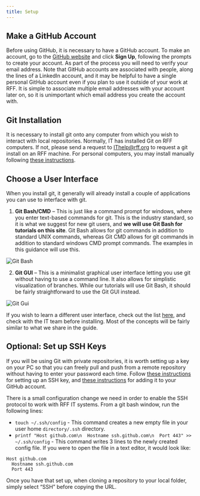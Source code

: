 ```yaml
---
title: Setup
---
```


## Make a GitHub Account

Before using GitHub, it is necessary to have a GitHub account.
To make an account, go to the [GitHub website](https://github.com/) and click __Sign Up__, following the prompts to create your account.
As part of the process you will need to verify your email address.
Note that GitHub accounts are associated with people, along the lines of a LinkedIn account, and it may be helpful to have a single personal GitHub account even if you plan to use it outside of your work at RFF.
It is simple to associate multiple email addresses with your account later on, so it is unimportant which email address you create the account with.

## Git Installation

It is necessary to install git onto any computer from which you wish to interact with local repositories.
Normally, IT has installed Git on RFF computers. If not, please send a request to [IThelp@rff.org](mailto:ithelp@rff.org) to request a git install on an RFF machine.  For personal computers, you may install manually following [these instructions](https://git-scm.com/downloads/win).

## Choose a User Interface
When you install git, it generally will already install a couple of applications you can use to interface with git.

1. __Git Bash/CMD__ – This is just like a command prompt for windows, where you enter text-based commands for git.
This is the industry standard, so it is what we suggest for new git users, and __we will use Git Bash for tutorials on this site__.
Git Bash allows for git commands in addition to standard UNIX commands, whereas Git CMD allows for git commands in addition to standard windows CMD prompt commands.  The examples in this guidance will use this.

![Git Bash](../../images/git-bash.png)\

2. __Git GUI__ – This is a minimalist graphical user interface letting you use git without having to use a command line.
It also allows for simplistic visualization of branches.
While our tutorials will use Git Bash, it should be fairly straightforward to use the Git GUI instead.

![Git Gui](../../images/git-gui.png)\

If you wish to learn a different user interface, check out the list [here](https://git-scm.com/downloads/guis?os=windows), and check with the IT team before installing.
Most of the concepts will be fairly similar to what we share in the guide.

## Optional: Set up SSH Keys

If you will be using Git with private repositories, it is worth setting up a key on your PC so that you can freely pull and push from a remote repository without having to enter your password each time.
Follow [these instructions](https://docs.github.com/en/authentication/connecting-to-github-with-ssh/generating-a-new-ssh-key-and-adding-it-to-the-ssh-agent#generating-a-new-ssh-key) for setting up an SSH key, and [these instructions](https://docs.github.com/en/authentication/connecting-to-github-with-ssh/adding-a-new-ssh-key-to-your-github-account#adding-a-new-ssh-key-to-your-account) for adding it to your GitHub account.

There is a small configuration change we need in order to enable the SSH protocol to work with RFF IT systems.
From a git bash window, run the following lines:

* `touch ~/.ssh/config` - This command creates a new empty file in your user home `directory/.ssh` directory.
* `printf "Host github.com\n  Hostname ssh.github.com\n  Port 443" >> ~/.ssh/config` - This command writes 3 lines to the newly created config file.
If you were to open the file in a text editor, it would look like:

```
Host github.com
  Hostname ssh.github.com
  Port 443
```

Once you have that set up, when cloning a repository to your local folder, simply select "SSH" before copying the URL.


